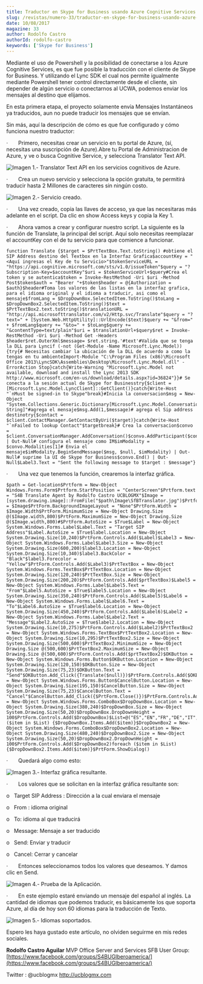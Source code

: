 ```yaml
---
title: Traductor en Skype for Business usando Azure Cognitive Services
slug: /revistas/numero-33/traductor-en-skype-for-business-usando-azure-cognitive-services
date: 10/08/2017
magazine: 33
author: Rodolfo Castro
authorId: rodolfo-castro
keywords: ['Skype for Business']
---
```






Mediante el uso de Powershell y la posibilidad de conectarse a los Azure Cognitive Services, es que fue posible la traducción con el cliente de Skype for Business. Y utilizando el Lync SDK el cual nos permite igualmente mediante Powershell tener control directamente desde el cliente, sin depender de algún servicio o conectarnos al UCWA, podemos enviar los mensajes al destino que elijamos.

En esta primera etapa, el proyecto solamente envía Mensajes Instantáneos ya traducidos, aun no puede traducir los mensajes que se envían.

Sin más, aquí la descripción de cómo es que fue configurado y cómo funciona nuestro traductor:

·       Primero, necesitas crear un servicio en tu portal de Azure, (sí, necesitas una suscripción de Azure).Abre tu Portal de Administracion de Azure, y ve o busca Cognitive Service, y selecciona Translator Text API.

![Imagen 1.- Translator Text API en los servicios cognitivos de Azure.](../../../images/numero33/traductor-en-skype-for-business-usando-azure-cognitive-services/image1.png)

·       Crea un nuevo servicio y selecciona la opción gratuita, te permitirá traducir hasta 2 Millones de caracteres sin ningún costo.

![Imagen 2.- Servicio creado.](../../../images/numero33/traductor-en-skype-for-business-usando-azure-cognitive-services/image2.png)

·       Una vez creado, copia las llaves de acceso, ya que las necesitaras más adelante en el script. Da clic en show Access keys y copia la Key 1.

·       Ahora vamos a crear y configurar nuestro script. La siguiente es la función de Translate, la principal del script. Aquí solo necesitas reemplazar el accountKey con el de tu servicio para que comience a funcionar.

```
function Translate {$target = $PrtTextBox.Text.toString() #obtiene el SIP Address destino del Textbox en la Interfaz Grafica$accountKey = "<Aquí ingresas el Key de tu Servicio>"$tokenServiceURL = "https://api.cognitive.microsoft.com/sts/v1.0/issueToken"$query = "?Subscription-Key=$accountKey"$uri = $tokenServiceUrl+$query#Crea el token y se autentica$token = Invoke-RestMethod -Uri $uri -Method Post$token$auth = "Bearer "+$token$header = @{Authorization = $auth}$header#Toma los valores de las listas en la interfaz grafica, para el idioma original y el idioma a traducir, asi como el mensaje$fromLang = $DropDownBox.SelectedItem.ToString()$toLang = $DropDownBox2.SelectedItem.ToString()$text = $PrtTextBox2.text.toString()$translationURL = "http://api.microsofttranslator.com/v2/Http.svc/Translate"$query = "?text=" + [System.Web.HttpUtility]::UrlEncode($text)$query += "&from=" + $fromLang$query += "&to=" + $toLang$query += "&contentType=text/plain"$uri = $translationUrl+$query$ret = Invoke-RestMethod -Uri $uri -Method Get -Headers $header$ret.OuterXml$message= $ret.string.'#text'#Valida que se tenga la DLL para Lyncif (-not (Get-Module -Name Microsoft.Lync.Model)){try{# Necesitas cambiar la ubicación de la DLL de acuerdo a como la tengas en tu ambienteImport-Module "C:\Program Files (x86)\Microsoft Office 2013\LyncSDK\Assemblies\Desktop\Microsoft.Lync.Model.dll" -ErrorAction Stop}catch{Write-Warning "Microsoft.Lync.Model not available, download and install the Lync 2013 SDK http://www.microsoft.com/en-us/download/details.aspx?id=36824"}}# Se conecta a la sesión actual de Skype for Businesstry{$client = [Microsoft.Lync.Model.LyncClient]::GetClient()}catch{Write-Host "`nMust be signed-in to Skype"break}#Inicia la conversacion$msg = New-Object "System.Collections.Generic.Dictionary[Microsoft.Lync.Model.Conversation.InstantMessageContentType, String]"#agrega el mensaje$msg.Add(1,$message)# agrega el Sip address destinotry{$contact = $client.ContactManager.GetContactByUri($target)}catch{Write-Host "`nFailed to lookup Contact"$targetbreak}# Crea la conversacion$convo = $client.ConversationManager.AddConversation()$convo.AddParticipant($contact) | Out-Null# configura el mensaje como IM$imModality = $convo.Modalities[1]# Envia el mensaje$imModality.BeginSendMessage($msg, $null, $imModality) | Out-Null# suprime la UI de Skype for Business$convo.End() | Out-Null$Label3.Text = "Sent the following message to $target : $message"}​
```

·       Una vez que tenemos la función, crearemos la interfaz gráfica.

```
$path = Get-location$Prtform = New-Object Windows.Forms.Form$Prtform.StartPosition = "CenterScreen"$Prtform.text = "S4B Translate Agent by Rodolfo Castro UCBLOGMX"$Image = [system.drawing.image]::FromFile("$path\Image\SfBTranslator.jpg")$Prtform.BackgroundImage = $Image$PrtForm.BackgroundImageLayout = "None"$PrtForm.Width = $Image.Width$PrtForm.MinimumSize = New-Object Drawing.Size @($Image.width,800)$PrtForm.MaximumSize = New-Object Drawing.Size @($Image.width,800)#$PrtForm.AutoSize = $True$Label = New-Object System.Windows.Forms.Label$Label.Text = "Target SIP Address"$Label.AutoSize = $True$label.Location = New-Object System.Drawing.Size(10,240)$PrtForm.Controls.Add($Label)$Label3 = New-Object System.Windows.Forms.Label$Label3.Size = New-Object System.Drawing.Size(600,200)$label3.Location = New-Object System.Drawing.Size(10,340)$label3.BackColor = "Black"$label3.Forecolor = "Yellow"$PrtForm.Controls.Add($Label3)$PrtTextBox = New-Object System.Windows.Forms.TextBox$PrtTextBox.Location = New-Object System.Drawing.Size(120,240)$PrtTextBox.Size = New-Object System.Drawing.Size(200,20)$PrtForm.Controls.Add($prtTextBox)$Label5 = New-Object System.Windows.Forms.Label$Label5.Text = "From"$Label5.AutoSize = $True$label5.Location = New-Object System.Drawing.Size(350,240)$PrtForm.Controls.Add($Label5)$Label6 = New-Object System.Windows.Forms.Label$Label6.Text = "To"$Label6.AutoSize = $True$label6.Location = New-Object System.Drawing.Size(450,240)$PrtForm.Controls.Add($Label6)$Label2 = New-Object System.Windows.Forms.Label$Label2.Text = "Message"$Label2.AutoSize = $True$label2.Location = New-Object System.Drawing.Size(10,275)$PrtForm.Controls.Add($Label2)$PrtTextBox2 = New-Object System.Windows.Forms.TextBox$PrtTextBox2.Location = New-Object System.Drawing.Size(10,295)$PrtTextBox2.Size = New-Object System.Drawing.Size(500,600)$PrtTextBox2.MinimumSize = New-Object Drawing.Size @(500,600)$PrtTextBox2.MaximumSize = New-Object Drawing.Size @(500,600)$PrtForm.Controls.Add($prtTextBox2)$OKButton = New-Object System.Windows.Forms.Button$OKButton.Location = New-Object System.Drawing.Size(120,150)$OKButton.Size = New-Object System.Drawing.Size(75,23)$OKButton.Text = "Send"$OKButton.Add_Click({Translate($null)})$PrtForm.Controls.Add($OKButton)$CancelButton = New-Object System.Windows.Forms.Button$CancelButton.Location = New-Object System.Drawing.Size(195,150)$CancelButton.Size = New-Object System.Drawing.Size(75,23)$CancelButton.Text = "Cancel"$CancelButton.Add_Click({$PrtForm.Close()})$PrtForm.Controls.Add($CancelButton)$DropDownBox = New-Object System.Windows.Forms.ComboBox$DropDownBox.Location = New-Object System.Drawing.Size(380,240)$DropDownBox.Size = New-Object System.Drawing.Size(50,20)$DropDownBox.DropDownHeight = 100$PrtForm.Controls.Add($DropDownBox)$List=@("ES","EN","FR","DE","IT","BG","AF","BP","JA","KLI","HE")foreach ($item in $List) {$DropDownBox.Items.Add($item)}$DropDownBox2 = New-Object System.Windows.Forms.ComboBox$DropDownBox2.Location = New-Object System.Drawing.Size(480,240)$DropDownBox2.Size = New-Object System.Drawing.Size(50,20)$DropDownBox2.DropDownHeight = 100$PrtForm.Controls.Add($DropDownBox2)foreach ($item in $List) {$DropDownBox2.Items.Add($item)}$PrtForm.ShowDialog()​
```

·       Quedará algo como esto:

![Imagen 3.- Interfaz gráfica resultante.](../../../images/numero33/traductor-en-skype-for-business-usando-azure-cognitive-services/image3.png)

·       Los valores que se solicitan en la interfaz gráfica resultante son:

o   Target SIP Address : Dirección a la cual enviara el mensaje

o   From : idioma original

o   To: idioma al que traducirá

o   Message: Mensaje a ser traducido

o   Send: Enviar y traducir

o   Cancel: Cerrar y cancelar

·       Entonces seleccionamos todos los valores que deseamos. Y damos clic en Send.

![Imagen 4.- Prueba de la Aplicación.](../../../images/numero33/traductor-en-skype-for-business-usando-azure-cognitive-services/image4.png)

·       En este ejemplo estaré enviando un mensaje del español al inglés. La cantidad de idiomas que podemos traducir, es básicamente los que soporta Azure, al día de hoy son 60 idiomas para la traducción de Texto.

![Imagen 5.- Idiomas soportados.](../../../images/numero33/traductor-en-skype-for-business-usando-azure-cognitive-services/image5.png)

Espero les haya gustado este artículo, no olviden seguirme en mis redes sociales.



**Rodolfo Castro Aguilar**
 MVP Office Server and Services
 SFB User Group: [https://www.facebook.com/groups/S4BUGIberoamerica/](https://www.facebook.com/groups/S4BUGIberoamerica/)

Twitter : @ucblogmx
 http://ucblogmx.com

